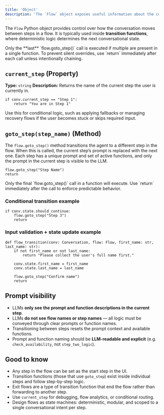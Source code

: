 ```yaml
---
title: 'Object'
description: 'The `Flow` object exposes useful information about the current flow and allows transitioning between steps in the flow.'
---
```


The `Flow` Python object provides control over how the conversation moves between steps in a flow. It is typically used inside **transition functions**, where deterministic logic determines the next conversational state.

<Warning>
Only the **last** `flow.goto_step()` call is executed if multiple are present in a single function. To prevent silent overrides, use `return` immediately after each call unless intentionally chaining.
</Warning>

## `current_step` (Property)

**Type:** `string`
**Description:** Returns the name of the current step the user is currently in.

    if conv.current_step == "Step 1":
        return "You are in Step 1"

Use this for conditional logic, such as applying fallbacks or managing recovery flows if the user becomes stuck or skips required input.

## `goto_step(step_name)` (Method)

The `flow.goto_step()` method transitions the agent to a different step in the flow. When this is called, the current step’s prompt is replaced with the next one. Each step has a unique prompt and set of active functions, and only the prompt in the current step is visible to the LLM.

    flow.goto_step("Step Name")
    return

<Note>
Only the final `flow.goto_step()` call in a function will execute. Use `return` immediately after the call to enforce predictable behavior.
</Note>

### Conditional transition example

    if conv.state.should_continue:
        flow.goto_step("Step 3")
        return

### Input validation + state update example

    def flow_transition(conv: Conversation, flow: Flow, first_name: str, last_name: str):
        if not first_name or not last_name:
            return "Please collect the user's full name first."

        conv.state.first_name = first_name
        conv.state.last_name = last_name

        flow.goto_step("Confirm name")
        return

## Prompt visibility

- LLMs **only see the prompt and function descriptions in the current step**.
- LLMs **do not see flow names or step names** — all logic must be conveyed through clear prompts or function names.
- Transitioning between steps resets the prompt context and available functions.
- Prompt and function naming should be **LLM-readable and explicit** (e.g. `check_availability`, not `step_two_logic`).

## Good to know

- Any step in the flow can be set as the start step in the UI.
- Transition functions (those that use `goto_step`) exist inside individual steps and follow step-by-step logic.
- Exit flows are a type of transition function that end the flow rather than forwarding to another step.
- Use `current_step` for debugging, flow analytics, or conditional routing.
- Design flows as state machines: deterministic, modular, and scoped to a single conversational intent per step.